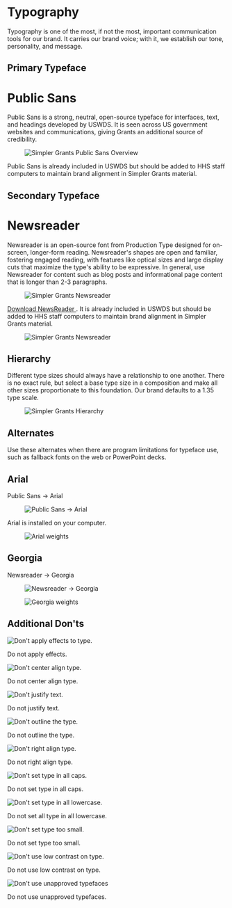 
<Meta title="Brand/Typography" />

<style>
{`
  .typography-page {
    font-family: -apple-system, BlinkMacSystemFont, "Segoe UI", Roboto, Oxygen, Ubuntu, Cantarell, "Fira Sans", "Droid Sans", "Helvetica Neue", sans-serif;
    color: #333;
    line-height: 1.6;
    max-width: 1200px;
    margin: 0 auto;
  }
  
  .typography-page h1 {
    font-size: 2.5rem;
    font-weight: 600;
    margin-bottom: 1.5rem;
    padding-bottom: 0.5rem;
    border-bottom: 1px solid #eaecef;
  }
  
  .typography-page h2 {
    font-size: 1.75rem;
    font-weight: 600;
    margin-top: 2.5rem;
    margin-bottom: 1rem;
    padding-bottom: 0.3rem;
    border-bottom: 1px solid #eaecef;
  }
  
  .typography-page p {
    margin-bottom: 1.5rem;
  }
  
  .typography-page figure {
    margin: 2rem 0;
    text-align: center;
  }
  
  .typography-page figure img {
    max-width: 100%;
    border: 1px solid #e0e0e0;
    border-radius: 4px;
    box-shadow: 0 2px 8px rgba(0, 0, 0, 0.05);
  }
  
  .typography-page figcaption {
    font-size: 0.9rem;
    color: #666;
    margin-top: 0.5rem;
  }
  
  .dont-examples {
    display: grid;
    grid-template-columns: repeat(auto-fill, minmax(250px, 1fr));
    gap: 20px;
    margin: 2rem 0;
  }
  
  .dont-item {
    border: 1px solid #e0e0e0;
    border-radius: 8px;
    overflow: hidden;
    box-shadow: 0 2px 8px rgba(0, 0, 0, 0.05);
    transition: transform 0.2s, box-shadow 0.2s;
  }
  
  .dont-item:hover {
    transform: translateY(-3px);
    box-shadow: 0 4px 12px rgba(0, 0, 0, 0.1);
  }
  
  .dont-item .img-container {
    position: relative;
    width: 100%;
    height: 180px;
    display: flex;
    align-items: center;
    justify-content: center;
    background-color: #f5f5f5;
    padding: 1rem;
  }
  
  .dont-item img {
    max-width: 100%;
    max-height: 100%;
    object-fit: contain;
  }
  
  .dont-item p {
    padding: 1rem;
    margin: 0;
    font-weight: 500;
    background-color: #fff;
    border-top: 1px solid #e0e0e0;
  }
  
  .unapproved-colors img,
  .apply-effects img,
  .stretch-distort img,
  .outline img,
  .low-contrast img,
  .adjust-scale img {
    max-width: 100%;
    max-height: 100%;
    object-fit: contain;
  }
  
  .adjust-spacing .img-container::before,
  .change-typeface .img-container::after {
    display: none;
  }
  
  .low-contrast {
    background-color: transparent;
  }
`}
</style>

<div className="typography-page">

# Typography

Typography is one of the most, if not the most, important communication tools for our brand. It carries our brand voice; with it, we establish our tone, personality, and message.

## Primary Typeface
# Public Sans

Public Sans is a strong, neutral, open-source typeface for interfaces, text, and headings developed by USWDS. It is seen across US government websites and communications, giving Grants an additional source of credibility.

<Unstyled>
  <figure>
     <img src="/brand/fonts/Simple-grants-Primary-Typeface-PublicSans.png" alt="Simpler Grants Public Sans Overview" />
  </figure>
</Unstyled>

Public Sans is already included in USWDS but should be added to HHS staff computers to maintain brand alignment in Simpler Grants material.

## Secondary Typeface
# Newsreader

Newsreader is an open-source font from Production Type designed for on-screen, longer-form reading. Newsreader's shapes are open and familiar, fostering engaged reading, with features like optical sizes and large display cuts that maximize the type's ability to be expressive. In general, use Newsreader for content such as blog posts and informational page content that is longer than 2-3 paragraphs.

<Unstyled>
  <figure>
    <img src="/brand/fonts/Simple-grants-Secondary-Typeface-Newreader.png" alt="Simpler Grants Newsreader" />
  </figure>
</Unstyled>

<p> <a href="https://fonts.google.com/specimen/Public+Sans"> Download NewsReader </a>. It is already included in USWDS but should be added to HHS staff computers to maintain brand alignment in Simpler Grants material.</p>

<Unstyled>
  <figure>
    <img src="/brand/fonts/simpler-grants-NewsReader-weights.png" alt="Simpler Grants Newsreader" />
  </figure>
</Unstyled>

## Hierarchy

Different type sizes should always have a relationship to one another. There is no exact rule, but select a base type size in a composition and make all other sizes proportionate to this foundation. Our brand defaults to a 1.35 type scale.

<Unstyled>
  <figure>
    <img src="/brand/fonts/simpler-grants-hierarchy.png" alt="Simpler Grants Hierarchy" />
  </figure>
</Unstyled>

## Alternates

Use these alternates when there are program limitations for typeface use, such as fallback fonts on the web or PowerPoint decks.

## Arial

Public Sans → Arial

<Unstyled>
  <figure>
    <img src="/brand/fonts/simpler-grants-alternative-PublicSans-Arial.png" alt="Public Sans → Arial" />
  </figure>
</Unstyled>

Arial is installed on your computer.

<Unstyled>
  <figure>
    <img src="/brand/fonts/simpler-grants-Arial-weights.png" alt="Arial weights" />
  </figure>
</Unstyled>

## Georgia

Newsreader → Georgia

<Unstyled>
  <figure>
    <img src="/brand/fonts/simpler-grants-NewReader-Georgia.png" alt="Newsreader → Georgia" />
  </figure>
</Unstyled>

<Unstyled>
  <figure>
    <img src="/brand/fonts/simpler-grants-Georgia-weights.png" alt="Georgia weights" />
  </figure>
</Unstyled>

## Additional Don'ts

<Unstyled>
  <div className="dont-examples">
    <div className="dont-item">
      <div className="img-container">
        <img src="/brand/fonts/simpler-grants-donot-apply-effect.png" alt="Don't apply effects to type." />
      </div>
      <p>Do not apply effects.</p>
    </div>
    <div className="dont-item">
      <div className="img-container">
        <img src="/brand/fonts/simpler-grants-donot-center-align.png" alt="Don't center align type." />
      </div>
      <p>Do not center align type.</p>
    </div>
    <div className="dont-item">
      <div className="img-container">
        <img src="/brand/fonts/simpler-grants-donot-justify-text.png" alt="Don't justify text." />
      </div>
      <p>Do not justify text.</p>
    </div>
    <div className="dont-item">
      <div className="img-container">
        <img src="/brand/fonts/simpler-grants-donot-outline.png" alt="Don't outline the type." />
      </div>
      <p>Do not outline the type.</p>
    </div>
    <div className="dont-item">
      <div className="img-container">
        <img src="/brand/fonts/simpler-grants-donot-right-align.png" alt="Don't right align type." />
      </div>
      <p>Do not right align type.</p>
    </div>
    <div className="dont-item">
      <div className="img-container">
        <img src="/brand/fonts/simpler-grants-donot-set-all-caps.png" alt="Don't set type in all caps." />
      </div>
      <p>Do not set type in all caps.</p>
    </div>
    <div className="dont-item">
      <div className="img-container">
        <img src="/brand/fonts/simpler-grants-donot-set-all-lowercase.png" alt="Don't set type in all lowercase." />
      </div>
      <p>Do not set all type in all lowercase.</p>
    </div>
    <div className="dont-item">
      <div className="img-container">
        <img src="/brand/fonts/simpler-grants-donot-set-too-low.png" alt="Don't set type too small." />
      </div>
      <p>Do not set type too small.</p>
    </div>
    <div className="dont-item">
      <div className="img-container">
        <img src="/brand/fonts/simpler-grants-donot-use-low-contrast.png" alt="Don't use low contrast on type." />
      </div>
      <p>Do not use low contrast on type.</p>
    </div>
    <div className="dont-item">
      <div className="img-container">
        <img src="/brand/fonts/simpler-grants-donot-use-unapproved-facetype.png" alt="Don't use unapproved typefaces" />
      </div>
      <p>Do not use unapproved typefaces.</p>
    </div>
  </div>
</Unstyled>
</div>